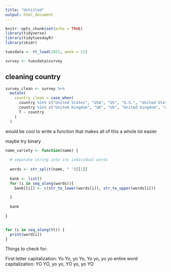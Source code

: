 ```yaml
---
title: "Untitled"
output: html_document
---
```


```r
knitr::opts_chunk$set(echo = TRUE)
library(tidyverse)
library(tidytuesdayR)
library(skimr)
```

```r
tuesdata <- tt_load(2021, week = 21)

survey <- tuesdata$survey
```

## cleaning country

```r
survey_clean <- survey %>% 
  mutate(
    country_clean = case_when(
      country %in% c("United States", "USA", "US", "U.S.", "United States of America", "Usa", "United states", "usa", "Us", "united states", "U.S.A.", "us", "U.S", "United State", "Unites States", "United States of america", "UNITED STATES", "The United States", "United Sates") ~ "United States",
      country %in% c("United Kingdom", "UK", "Uk", "United kingdom", "uk", "united kingdom") ~ "United Kingdom",
      T ~ country
    )
  )
```

would be cool to write a function that makes all of this a whole lot easier

maybe try binary

```r
name_variety <- function(name) {
  
  # separate string into its individual words
  
  words <- str_split(name, " ")[[1]]
  
  bank <- list()
  for (i in seq_along(words)){
    bank[[i]] <- c(str_to_lower(words[i]), str_to_upper(words[i]))

  }
  
  bank
  
}


for (i in seq_along(tt)) {
  print(word[i])
}
```

Things to check for:

First letter capitalization: Yo Yo, yo Yo, Yo yo, yo yo
entire word capitalization: YO YO, yo yo, YO yo, yo YO











